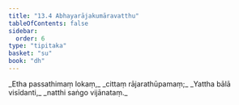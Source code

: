 ```yaml
---
title: "13.4 Abhayarājakumāravatthu"
tableOfContents: false
sidebar:
  order: 6
type: "tipitaka"
basket: "su"
book: "dh"
---
```



<DynamicBreadcrumb />

<Division number="171" book="dh">

<Paragraph number="184" type="verses" book="dh">
_Etha passathimaṃ lokaṃ,_  
_cittaṃ rājarathūpamaṃ;_  
_Yattha bālā visīdanti,_  
_natthi saṅgo vijānataṃ._
</Paragraph>
</Division>
